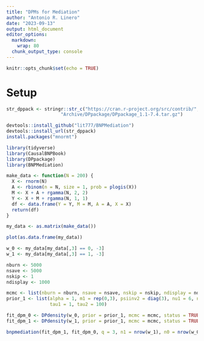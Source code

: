 ```yaml
---
title: "DPMs for Mediation"
author: "Antonio R. Linero"
date: "2023-09-13"
output: html_document
editor_options: 
  markdown: 
    wrap: 80
  chunk_output_type: console
---
```


```r
knitr::opts_chunk$set(echo = TRUE)
```

# Setup

```r
str_dppack <- stringr::str_c("https://cran.r-project.org/src/contrib/",
                    "Archive/DPpackage/DPpackage_1.1-7.4.tar.gz")

devtools::install_github("lit777/BNPMediation")
devtools::install_url(str_dppack)
install.packages("mnormt")
```

```r
library(tidyverse)
library(CausalBNPBook)
library(DPpackage)
library(BNPMediation)
```

```r
make_data <- function(N = 200) {
  X <- rnorm(N)
  A <- rbinom(n = N, size = 1, prob = plogis(X))
  M <- X + A + rgamma(N, 2, 2)
  Y <- X + M + rgamma(N, 1, 1)
  df <- data.frame(Y = Y, M = M, A = A, X = X)
  return(df)
}

my_data <- as.matrix(make_data())

plot(as.data.frame(my_data))
```

```r
w_0 <- my_data[my_data[,3] == 0, -3]
w_1 <- my_data[my_data[,3] == 1, -3]
```

```r
nburn <- 5000
nsave <- 5000
nskip <- 1
ndisplay <- 1000

mcmc <- list(nburn = nburn, nsave = nsave, nskip = nskip, ndisplay = ndisplay)
prior_1 <- list(alpha = 1, m1 = rep(0,3), psiinv2 = diag(3), nu1 = 6, nu2 = 6, 
                tau1 = 1, tau2 = 100)

fit_dpm_0 <- DPdensity(w_0, prior = prior_1, mcmc = mcmc, status = TRUE)
fit_dpm_1 <- DPdensity(w_1, prior = prior_1, mcmc = mcmc, status = TRUE)
```

```r
bnpmediation(fit_dpm_1, fit_dpm_0, q = 3, n1 = nrow(w_1), n0 = nrow(w_0))
```
